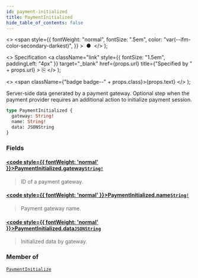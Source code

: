 ```yaml
---
id: payment-initialized
title: PaymentInitialized
hide_table_of_contents: false
---
```


  <>
    <span
      style={{
        fontWeight: "normal",
        fontSize: ".5em",
        color: "var(--ifm-color-secondary-darkest)",
      }}
    >
      &nbsp;●&nbsp;
    </span>
  </>
);

  <>
    Specification
    <a
      className="link"
      style={{ fontSize: "1.5em", paddingLeft: "4px" }}
      target="\_blank"
      href={props.url}
      title={"Specified by " + props.url}
    >
      ⎘
    </a>
  </>
);

  <>
    <span className={"badge badge--" + props.class}>{props.text}</span>
  </>
);

Server-side data generated by a payment gateway. Optional step when the payment provider requires an additional action to initialize payment session.

```graphql
type PaymentInitialized {
  gateway: String!
  name: String!
  data: JSONString
}
```

### Fields

#### [<code style={{ fontWeight: 'normal' }}>PaymentInitialized.<b>gateway</b></code>](#)<Bullet />[`String!`](../../api-reference/miscellaneous/scalars/string) <Badge class="secondary" text="non-null"/> <Badge class="secondary" text="scalar"/> <Badge class="secondary" text="miscellaneous"/>

> ID of a payment gateway.

#### [<code style={{ fontWeight: 'normal' }}>PaymentInitialized.<b>name</b></code>](#)<Bullet />[`String!`](../../api-reference/miscellaneous/scalars/string) <Badge class="secondary" text="non-null"/> <Badge class="secondary" text="scalar"/> <Badge class="secondary" text="miscellaneous"/>

> Payment gateway name.

#### [<code style={{ fontWeight: 'normal' }}>PaymentInitialized.<b>data</b></code>](#)<Bullet />[`JSONString`](../../api-reference/miscellaneous/scalars/jsonstring) <Badge class="secondary" text="scalar"/> <Badge class="secondary" text="miscellaneous"/>

> Initialized data by gateway.

### Member of

[`PaymentInitialize`](../../api-reference/payments/objects/payment-initialize) <Badge class="secondary" text="object"/>
